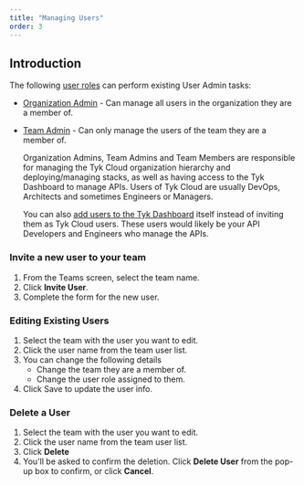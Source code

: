 ```yaml
---
title: "Managing Users"
order: 3
---
```


## Introduction

The following [user roles](/tyk-cloud/teams-&-users/user-roles.md) can perform existing User Admin tasks:

* [Organization Admin](/tyk-cloud/teams-&-users/user-roles.md#user-roles-within-tyk-cloud) - Can manage all users in the organization they are a member of.
* [Team Admin](/tyk-cloud/teams-&-users/user-roles.md#user-roles-within-tyk-cloud) - Can only manage the users of the team they are a member of.



    <Note>
    Organization Admins, Team Admins and Team Members are responsible for managing the Tyk Cloud organization hierarchy and deploying/managing stacks, as well as having access to the Tyk Dashboard to manage APIs. Users of Tyk Cloud are usually DevOps, Architects and sometimes Engineers or Managers.

    You can also [add users to the Tyk Dashboard](/basic-config-and-security/security/dashboard/create-users) itself instead of inviting them as Tyk Cloud users. These users would likely be your API Developers and Engineers who manage the APIs.
    </Note>


### Invite a new user to your team

1. From the Teams screen, select the team name.
2. Click **Invite User**.
3. Complete the form for the new user.

### Editing Existing Users

1. Select the team with the user you want to edit.
2. Click the user name from the team user list.
3. You can change the following details
   * Change the team they are a member of.
   * Change the user role assigned to them.
4. Click Save to update the user info.

### Delete a User

1. Select the team with the user you want to edit.
2. Click the user name from the team user list.
3. Click **Delete**
4. You'll be asked to confirm the deletion. Click **Delete User** from the pop-up box to confirm, or click **Cancel**.

